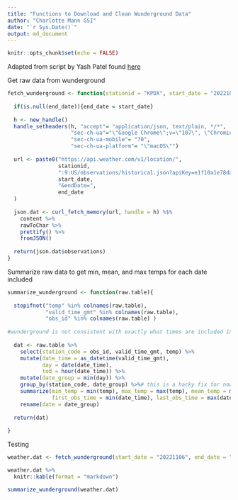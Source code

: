 ```yaml
---
title: "Functions to Download and Clean Wunderground Data"
author: "Charlotte Mann GSI"
date: "`r Sys.Date()`"
output: md_document
---
```


```r
knitr::opts_chunk$set(echo = FALSE)
```

Adapted from script by Yash Patel found [here](https://github.com/yashpatel5400/stats604-project4/blob/main/raw_data/wunderground_download.py)


Get raw data from wunderground
```r
fetch_wunderground <- function(stationid = "KPDX", start_date = "20221001", end_date = NULL){
  
  if(is.null(end_date)){end_date = start_date}
  
  h <- new_handle()
  handle_setheaders(h, "accept"= "application/json, text/plain, */*",
                    "sec-ch-ua"="\"Google Chrome\";v=\"107\", \"Chromium\";v=\"107\", \"Not=A?Brand\";v=\"24\"",
                    "sec-ch-ua-mobile"= "?0",
                    "sec-ch-ua-platform"= "\"macOS\"")
  
  url <- paste0("https://api.weather.com/v1/location/",
                stationid,
                ":9:US/observations/historical.json?apiKey=e1f10a1e78da46f5b10a1e78da96f525&units=e&startDate=",
                start_date,
                "&endDate=",
                end_date
  )
  
  json.dat <- curl_fetch_memory(url, handle = h) %$%
    content %>%
    rawToChar %>%
    prettify() %>%
    fromJSON()
  
  return(json.dat$observations)
}
```

Summarize raw data to get min, mean, and max temps for each date included

```r
summarize_wunderground <- function(raw.table){
  
  stopifnot("temp" %in% colnames(raw.table),
            "valid_time_gmt" %in% colnames(raw.table),
            "obs_id" %in% colnames(raw.table) )
  
#wunderground is not consistent with exactly what times are included in a day, so it is safest to just pull one date at a time
  
  dat <- raw.table %>%
    select(station_code = obs_id, valid_time_gmt, temp) %>%
    mutate(date_time = as_datetime(valid_time_gmt),
           day = date(date_time),
           tod = hour(date_time)) %>%
    mutate(date_group = min(day)) %>%
    group_by(station_code, date_group) %>%# this is a hacky fix for now - ONLY USE WITH ONE DATE
    summarize(min_temp = min(temp), max_temp = max(temp), mean_temp = mean(temp),
              first_obs_time = min(date_time), last_obs_time = max(date_time)) %>%
    rename(date = date_group)
  
  return(dat)
  
}

```

Testing

```r
weather.dat <- fetch_wunderground(start_date = "20221106", end_date = "20221107")

weather.dat %>%
  knitr::kable(format = "markdown")

summarize_wunderground(weather.dat)
```